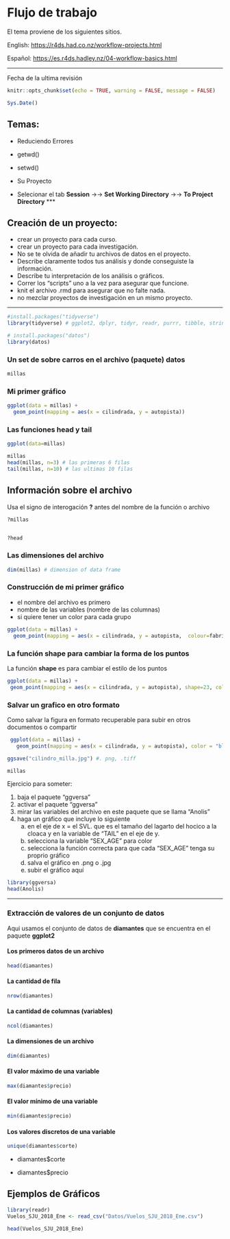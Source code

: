 # Flujo de trabajo

El tema proviene de los siguientes sitios.

English:
 <https://r4ds.had.co.nz/workflow-projects.html>
 
Español:
 <https://es.r4ds.hadley.nz/04-workflow-basics.html>


***

Fecha de la ultima revisión
```r
knitr::opts_chunk$set(echo = TRUE, warning = FALSE, message = FALSE)

Sys.Date()
```

## Temas:

  - Reduciendo Errores
  - getwd()
  - setwd()
  - Su Proyecto
  
  - Selecionar el tab **Session** →→ **Set Working Directory** →→ **To Project Directory** 
*** 
  
## Creación de un proyecto:

  - crear un proyecto para cada curso.
  - crear un proyecto para cada investigación.
  - No se te olvida de añadir tu archivos de datos en el proyecto.
  - Describe claramente todos tus análisis y donde conseguiste la información.
  - Describe tu interpretación de los análisis o gráficos.
  - Correr los "scripts" uno a la vez para asegurar que funcione.
  - knit el archivo .rmd para asegurar que no falte nada.
  - no mezclar proyectos de investigación en un mismo proyecto.
  
  
***
  
```r
#install.packages("tidyverse")
library(tidyverse) # ggplot2, dplyr, tidyr, readr, purrr, tibble, stringr, forcats

# install.packages("datos")
library(datos)
```

### Un set de sobre carros en el archivo (paquete) **datos**

```r
millas

```


### Mi primer gráfico

```r
ggplot(data = millas) +
  geom_point(mapping = aes(x = cilindrada, y = autopista))
```


### Las funciones **head** y **tail**
```r
ggplot(data=millas)
```



```r
millas
head(millas, n=3) # las primeras 6 filas
tail(millas, n=10) # las ultimas 10 filas

```

## Información sobre el archivo
Usa el signo de interogación **?** antes del nombre de la función o archivo

```r
?millas


?head


```


### Las dimensiones del archivo

```r
dim(millas) # dimension of data frame
```



### Construcción de mi primer gráfico

- el nombre del archivo es primero
- nombre de las variables (nombre de las columnas)
- si quiere tener un color para cada grupo

```r
ggplot(data = millas) +
  geom_point(mapping = aes(x = cilindrada, y = autopista,  colour=fabricante))
```


### La función shape para cambiar la forma de los puntos

La función **shape** es para cambiar el estilo de los puntos

```r
ggplot(data = millas) +
 geom_point(mapping = aes(x = cilindrada, y = autopista), shape=23, color = "369787", fill="yellow")
```


### Salvar un grafico en otro formato

Como salvar la figura en formato recuperable para subir en otros documentos o compartir

```r
 ggplot(data = millas) +
   geom_point(mapping = aes(x = cilindrada, y = autopista), color = "blue")

ggsave("cilindro_milla.jpg") #. png, .tiff

```



```r
millas
```







Ejercicio para someter:

1. baja el paquete "ggversa"
2. activar el paquete "ggversa"
3. mirar las variables del archivo en este paquete que se llama "Anolis"
4. haga un gráfico que incluye lo siguiente
   a. en el eje de x = el SVL. que es el tamaño del lagarto del hocico a la cloaca y en la variable de "TAIL" en el eje de y.
   b. selecciona la variable "SEX_AGE" para color
   c. selecciona la función correcta para que cada "SEX_AGE" tenga su proprio gráfico
   d. salva el gráfico en .png o .jpg
   e. subir el gráfico aquí


```r

library(ggversa)
head(Anolis)
```



***



### Extracción de valores de un conjunto de datos

Aqui usamos el conjunto de datos de **diamantes** que se encuentra en el paquete **ggplot2**


#### Los primeros datos de un archivo
```r
head(diamantes)
```

#### La cantidad de fila
```r
nrow(diamantes)
```

#### La cantidad de columnas (variables)
```r
ncol(diamantes)
```

#### La dimensiones de un archivo

```r
dim(diamantes)
```

#### El valor máximo de una variable

```r
max(diamantes$precio)
```

#### El valor mínimo de una variable

```r
min(diamantes$precio)
```

#### Los valores discretos de una variable

```r
unique(diamantes$corte)
```


 - diamantes$corte

 - diamantes$precio

## Ejemplos de Gráficos



```r
library(readr)
Vuelos_SJU_2018_Ene <- read_csv("Datos/Vuelos_SJU_2018_Ene.csv")

head(Vuelos_SJU_2018_Ene)
```



